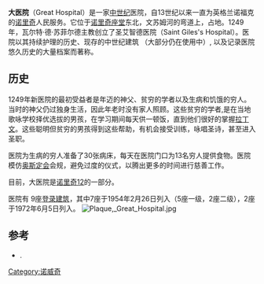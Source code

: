 {{Infobox hospital
| name        = 大医院
| org/group   = Norwich 12
| image       = Great Hospital Cloister Pan.jpg
| region      = 诺里奇
| country     = 英国
| founded     = 1249
}}
'''大医院'''（Great Hospital）是一家[[中世纪|中世纪]]医院，自13世纪以来一直为英格兰诺福克的[[诺里奇|诺里奇]]人民服务。它位于[[诺里奇座堂|诺里奇座堂]]东北，文苏姆河的弯道上，占地{{convert|7|acre|ha|adj=on}}。1249年，瓦尔特·德·苏菲尔德主教创立了圣艾智德医院（Saint Giles's Hospital）。医院以其持续护理的历史、现存的中世纪建筑 （大部分仍在使用中）, 以及记录医院悠久历史的大量档案而著称。

==历史==
1249年新医院的最初受益者是年迈的神父、贫穷的学者以及生病和饥饿的穷人。当时的神父仍过独身生活，因此年老时没有家人照顾。这些贫穷的学者,是在当地歌咏学校择优选拔的男孩，在学习期间每天供一顿饭，直到他们很好的掌握[[拉丁文|拉丁文]]。这些聪明但贫穷的男孩得到这些帮助，有机会接受训练，咏唱圣诗，甚至进入圣职。

医院为生病的穷人准备了30张病床，每天在医院门口为13名穷人提供食物。医院模仿[[奥斯定会|奥斯定会]]会规，避免过度的仪式，以腾出更多的时间进行慈善工作。

目前，大医院是[[诺里奇12|诺里奇12]]的一部分。

医院有 9座[[登录建筑|登录建筑]]，其中7座于1954年2月26日列入（5座一级，2座二级），2座于1972年6月5日列入。
[[File:Plaque,_Great_Hospital.jpg|thumb]]

== 参考 ==
{{Reflist}}
*{{Citation | last = Phillips | first = Elaine | title =A Short History of the Great Hospital | publisher =Jarrold Press | year =1999 | place = Norwich| url = https://www.amazon.co.uk/Short-History-Great-Hospital-Norwich/dp/B002GNRA7U/ref=sr_1_1?ie=UTF8&qid=undefined&sr=8-1&keywords=short+history+great+hospital+phillips}}.
{{coord|52.6328|1.3047|type:landmark_region:GB|display=title}}
[[Category:诺威奇|Category:诺威奇]]
